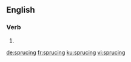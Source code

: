 ==English==

===Verb===
{{head|en|present participle}}

# {{present participle of|spruce|lang=en}}

[[de:sprucing]]
[[fr:sprucing]]
[[ku:sprucing]]
[[vi:sprucing]]